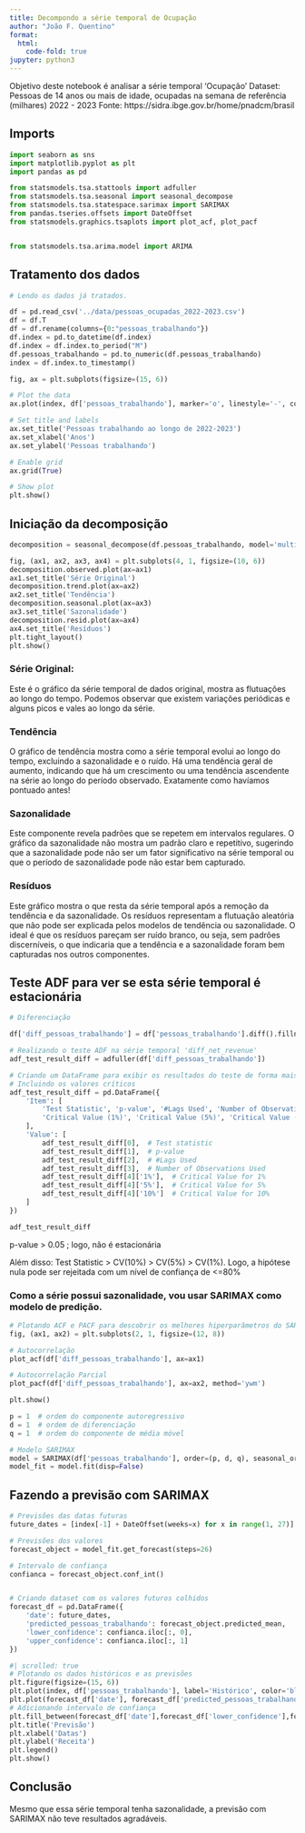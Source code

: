 ```yaml
---
title: Decompondo a série temporal de Ocupação
author: "João F. Quentino"
format:
  html:
    code-fold: true
jupyter: python3
---
```

Objetivo deste notebook é analisar a série temporal 'Ocupação'
Dataset: Pessoas de 14 anos ou mais de idade, ocupadas na semana de referência (milhares) 2022 - 2023
Fonte: https://sidra.ibge.gov.br/home/pnadcm/brasil

## Imports
```python
import seaborn as sns
import matplotlib.pyplot as plt
import pandas as pd

from statsmodels.tsa.stattools import adfuller 
from statsmodels.tsa.seasonal import seasonal_decompose
from statsmodels.tsa.statespace.sarimax import SARIMAX
from pandas.tseries.offsets import DateOffset
from statsmodels.graphics.tsaplots import plot_acf, plot_pacf


from statsmodels.tsa.arima.model import ARIMA
```

## Tratamento dos dados
```python
# Lendo os dados já tratados.

df = pd.read_csv('../data/pessoas_ocupadas_2022-2023.csv')
df = df.T
df = df.rename(columns={0:"pessoas_trabalhando"})
df.index = pd.to_datetime(df.index)
df.index = df.index.to_period("M")
df.pessoas_trabalhando = pd.to_numeric(df.pessoas_trabalhando)
index = df.index.to_timestamp()
```

```python
fig, ax = plt.subplots(figsize=(15, 6))

# Plot the data
ax.plot(index, df['pessoas_trabalhando'], marker='o', linestyle='-', color='green')

# Set title and labels
ax.set_title('Pessoas trabalhando ao longo de 2022-2023')
ax.set_xlabel('Anos')
ax.set_ylabel('Pessoas trabalhando')

# Enable grid
ax.grid(True)

# Show plot
plt.show()
```


## Iniciação da decomposição 
```python
decomposition = seasonal_decompose(df.pessoas_trabalhando, model='multiplicative', period=12)

fig, (ax1, ax2, ax3, ax4) = plt.subplots(4, 1, figsize=(10, 6))
decomposition.observed.plot(ax=ax1)
ax1.set_title('Série Original')
decomposition.trend.plot(ax=ax2)
ax2.set_title('Tendência')
decomposition.seasonal.plot(ax=ax3)
ax3.set_title('Sazonalidade')
decomposition.resid.plot(ax=ax4)
ax4.set_title('Resíduos')
plt.tight_layout()
plt.show()
```

###  Série Original: 
Este é o gráfico da série temporal de dados original, mostra as flutuações ao longo do tempo. Podemos observar que existem variações periódicas e alguns picos e vales ao longo da série.

### Tendência
O gráfico de tendência mostra como a série temporal evolui ao longo do tempo, excluindo a sazonalidade e o ruído. Há uma tendência geral de aumento, indicando que há um crescimento ou uma tendência ascendente na série ao longo do período observado. Exatamente como havíamos pontuado antes!

### Sazonalidade
Este componente revela padrões que se repetem em intervalos regulares. O gráfico da sazonalidade não mostra um padrão claro e repetitivo, sugerindo que a sazonalidade pode não ser um fator significativo na série temporal ou que o período de sazonalidade pode não estar bem capturado.

### Resíduos
Este gráfico mostra o que resta da série temporal após a remoção da tendência e da sazonalidade. Os resíduos representam a flutuação aleatória que não pode ser explicada pelos modelos de tendência ou sazonalidade. O ideal é que os resíduos pareçam ser ruído branco, ou seja, sem padrões discerníveis, o que indicaria que a tendência e a sazonalidade foram bem capturadas nos outros componentes.

## Teste ADF para ver se esta série temporal é estacionária

```python
# Diferenciação

df['diff_pessoas_trabalhando'] = df['pessoas_trabalhando'].diff().fillna(0)

# Realizando o teste ADF na série temporal 'diff_net_revenue'
adf_test_result_diff = adfuller(df['diff_pessoas_trabalhando'])

# Criando um DataFrame para exibir os resultados do teste de forma mais clara
# Incluindo os valores críticos
adf_test_result_diff = pd.DataFrame({
    'Item': [
        'Test Statistic', 'p-value', '#Lags Used', 'Number of Observations Used',
        'Critical Value (1%)', 'Critical Value (5%)', 'Critical Value (10%)'
    ],
    'Value': [
        adf_test_result_diff[0],  # Test statistic
        adf_test_result_diff[1],  # p-value
        adf_test_result_diff[2],  # #Lags Used
        adf_test_result_diff[3],  # Number of Observations Used
        adf_test_result_diff[4]['1%'],  # Critical Value for 1%
        adf_test_result_diff[4]['5%'],  # Critical Value for 5%
        adf_test_result_diff[4]['10%']  # Critical Value for 10%
    ]
})

adf_test_result_diff
```

p-value > 0.05 ; logo, não é estacionária

Além disso: Test Statistic > CV(10%) > CV(5%) > CV(1%). Logo, a hipótese nula pode ser rejeitada com um nível de confiança de <=80% 

### Como a série possui sazonalidade, vou usar SARIMAX como modelo de predição.

```python
# Plotando ACF e PACF para descobrir os melhores hiperparâmetros do SARIMAX
fig, (ax1, ax2) = plt.subplots(2, 1, figsize=(12, 8))

# Autocorrelação
plot_acf(df['diff_pessoas_trabalhando'], ax=ax1)

# Autocorrelação Parcial
plot_pacf(df['diff_pessoas_trabalhando'], ax=ax2, method='ywm')

plt.show()
```

```python
p = 1  # ordem do componente autoregressivo
d = 1  # ordem de diferenciação
q = 1  # ordem do componente de média móvel

# Modelo SARIMAX
model = SARIMAX(df['pessoas_trabalhando'], order=(p, d, q), seasonal_order=(1, 1, 0, 12))
model_fit = model.fit(disp=False)
```

## Fazendo a previsão com SARIMAX

```python
# Previsões das datas futuras
future_dates = [index[-1] + DateOffset(weeks=x) for x in range(1, 27)]

# Previsões dos valores
forecast_object = model_fit.get_forecast(steps=26)

# Intervalo de confiança
confianca = forecast_object.conf_int()


# Criando dataset com os valores futuros colhidos
forecast_df = pd.DataFrame({
    'date': future_dates,
    'predicted_pessoas_trabalhando': forecast_object.predicted_mean,
    'lower_confidence': confianca.iloc[:, 0],
    'upper_confidence': confianca.iloc[:, 1]
})
```

```python
#| scrolled: true
# Plotando os dados históricos e as previsões
plt.figure(figsize=(15, 6))
plt.plot(index, df['pessoas_trabalhando'], label='Histórico', color='blue')
plt.plot(forecast_df['date'], forecast_df['predicted_pessoas_trabalhando'], label='Predições', color='red', linestyle='--')
# Adicionando intervalo de confiança
plt.fill_between(forecast_df['date'],forecast_df['lower_confidence'],forecast_df['upper_confidence'], color='pink', alpha=0.8)
plt.title('Previsão')
plt.xlabel('Datas')
plt.ylabel('Receita')
plt.legend()
plt.show()
```

## Conclusão
Mesmo que essa série temporal tenha sazonalidade, a previsão com SARIMAX não teve resultados agradáveis.